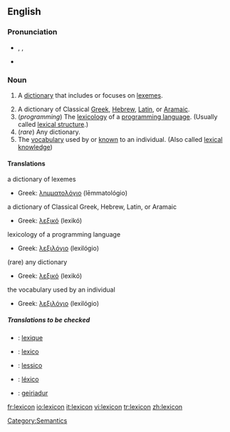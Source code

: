 {{was wotd|2006|December|12}}
==English==

===Pronunciation===
*{{AHD|lĕ'ksĭkŏn}}, {{IPA|/ˈleksɪkɑn/}}, {{SAMPA|/"leksIkQn/}}
*{{audio|en-us-lexicon.ogg|Audio (US)}}

===Noun===
{{en-noun}}

# {{linguistics}} A [[dictionary]] that includes or focuses on [[lexeme]]s.
# A dictionary of Classical [[Greek]], [[Hebrew]], [[Latin]], or [[Aramaic]].
# (''programming'') The [[lexicology]] of a [[programming language]]. (Usually called [[lexical structure]].)
# (''rare'') Any dictionary.
# The [[vocabulary]] used by or [[know]]n to an individual. (Also called [[lexical knowledge]])

====Translations====
;a dictionary of lexemes
{{top}}
*Greek: [[λημματολόγιο]] (lēmmatológio) {{n}}
{{mid}}
{{bottom}}

;a dictionary of Classical Greek, Hebrew, Latin, or Aramaic
{{top}}
*Greek: [[λεξικό]] (lexikó) {{n}}
{{mid}}
{{bottom}}

;lexicology of a programming language
{{top}}
*Greek: [[λεξιλόγιο]] (lexilógio) {{n}}
{{mid}}
{{bottom}}

;(rare) any dictionary
{{top}}
*Greek: [[λεξικό]] (lexikó) {{n}}
{{mid}}
{{bottom}}

;the vocabulary used by an individual 
{{top}}
*Greek: [[λεξιλόγιο]] (lexilógio) {{n}}
{{mid}}
{{bottom}}

=====Translations to be checked=====
{{checktrans}}
*{{ttbc|French}}: [[lexique]] {{m}}
*{{ttbc|Interlingua}}: [[lexico]]
*{{ttbc|Italian}}: [[lessico]] {{m}}
*{{ttbc|Portuguese}}: [[léxico]] {{m}}
*{{ttbc|Welsh}}: [[geiriadur]] {{m}}

[[Category:Lexicons| ]]
[[Category:Semantics]]

[[fr:lexicon]]
[[io:lexicon]]
[[it:lexicon]]
[[vi:lexicon]]
[[tr:lexicon]]
[[zh:lexicon]]